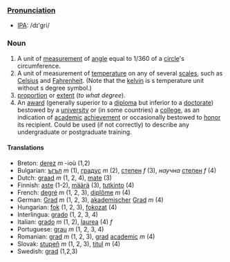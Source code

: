 ===[[Pronunciation]]===
*[[w:IPA|IPA]]: /dɪ'gri/

===Noun===

# A unit of [[measurement]] of [[angle]] equal to 1/360 of a [[circle]]'s circumference.
# A unit of measurement of [[temperature]] on any of several [[scales]], such as [[Celsius]] and [[Fahrenheit]]. (Note that the [[kelvin]] is s temperature unit without s degree symbol.)
# [[proportion]] or [[extent]] (''to what degree'').
# An [[award]] (generally superior to a [[diploma]] but inferior to a [[doctorate]]) bestowed by a [[university]] or (in some countries) a [[college]], as an indication of [[academic]] [[achievement]] or occasionally bestowed to [[honor]] its recipient. Could be used (if not correctly) to describe any undergraduate or postgraduate training.

====Translations====

*Breton: [[derez]] ''m'' -ioù (1,2)
*Bulgarian: [[ъгъл]] ''m'' (1), [[градус]] ''m'' (2), [[степен]] ''f'' (3), ''научна'' [[степен]] ''f'' (4)
*Dutch: [[graad]] ''m'' (1, 2, 4), [[mate]] (3)
*Finnish: [[aste]] (1-2), [[määrä]] (3), [[tutkinto]] (4)
*French: [[degré]] ''m'' (1, 2, 3), [[diplôme]] ''m'' (4)
*German: [[Grad]] ''m'' (1, 2, 3), [[akademischer]] [[Grad]] ''m'' (4)
*Hungarian: [[fok]] (1, 2, 3), [[fokozat]] (4)
*Interlingua: [[grado]] (1, 2, 3, 4)
*Italian: [[grado]] ''m'' (1, 2), [[laurea]] (4) ''f''
*Portuguese: [[grau]] ''m'' (1, 2, 3, 4)
*Romanian: [[grad]] ''m'' (1, 2, 3), [[grad]] [[academic]] ''m'' (4)
*Slovak: [[stupeň]] ''m'' (1, 2, 3), [[titul]] ''m'' (4)
*Swedish: [[grad]] (1,2,3)